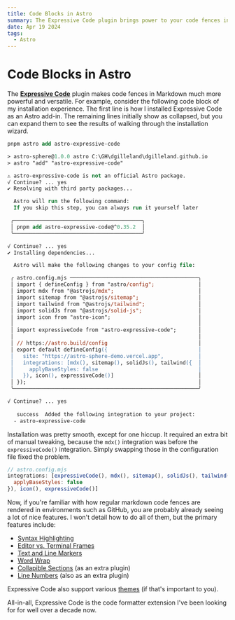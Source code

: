 ```yaml
---
title: Code Blocks in Astro
summary: The Expressive Code plugin brings power to your code fences in Markdown.
date: Apr 19 2024
tags:
  - Astro
---
```

# Code Blocks in Astro

The [**Expressive Code**](https://expressive-code.com/) plugin makes code fences in Markdown much more powerful and versatile. For example, consider the following code block of my installation experience. The first line is how I installed Expressive Code as an Astro add-in. The remaining lines initially show as collapsed, but you can expand them to see the results of walking through the installation wizard.

```ps title="Installing Expressive Code in Astro" {1} collapse={2-44}
pnpm astro add astro-expressive-code

> astro-sphere@1.0.0 astro C:\GH\dgilleland\dgilleland.github.io
> astro "add" "astro-expressive-code"

⚠ astro-expressive-code is not an official Astro package.
√ Continue? ... yes
✔ Resolving with third party packages...

  Astro will run the following command:
  If you skip this step, you can always run it yourself later

 ╭─────────────────────────────────────────╮
 │ pnpm add astro-expressive-code@^0.35.2  │
 ╰─────────────────────────────────────────╯

√ Continue? ... yes
✔ Installing dependencies...

  Astro will make the following changes to your config file:

 ╭ astro.config.mjs ─────────────────────────────────────────╮
 │ import { defineConfig } from "astro/config";              │
 │ import mdx from "@astrojs/mdx";                           │
 │ import sitemap from "@astrojs/sitemap";                   │
 │ import tailwind from "@astrojs/tailwind";                 │
 │ import solidJs from "@astrojs/solid-js";                  │
 │ import icon from "astro-icon";                            │
 │                                                           │
 │ import expressiveCode from "astro-expressive-code";       │
 │                                                           │
 │ // https://astro.build/config                             │
 │ export default defineConfig({                             │
 │   site: "https://astro-sphere-demo.vercel.app",           │
 │   integrations: [mdx(), sitemap(), solidJs(), tailwind({  │
 │     applyBaseStyles: false                                │
 │   }), icon(), expressiveCode()]                           │
 │ });                                                       │
 ╰───────────────────────────────────────────────────────────╯

√ Continue? ... yes
  
   success  Added the following integration to your project:
  - astro-expressive-code
```

Installation was pretty smooth, except for one hiccup. It required an extra bit of manual tweaking, because the `mdx()` integration was before the `expressiveCode()` integration. Simply swapping those in the configuration file fixed the problem.

```js ins="expressiveCode()," del=", expressiveCode()"
// astro.config.mjs
integrations: [expressiveCode(), mdx(), sitemap(), solidJs(), tailwind({
  applyBaseStyles: false
}), icon(), expressiveCode()]
```

Now, if you're familiar with how regular markdown code fences are rendered in environments such as GitHub, you are probably already seeing a lot of nice features. I won't detail how to do all of them, but the primary features include:

- [Syntax Highlighting](https://expressive-code.com/key-features/syntax-highlighting/)
- [Editor vs. Terminal Frames](https://expressive-code.com/key-features/frames/)
- [Text and Line Markers](https://expressive-code.com/key-features/text-markers/)
- [Word Wrap](https://expressive-code.com/key-features/word-wrap/)
- [Collapible Sections](https://expressive-code.com/plugins/collapsible-sections/) (as an extra plugin)
- [Line Numbers](https://expressive-code.com/plugins/line-numbers/) (also as an extra plugin)

Expressive Code also support various [themes](https://expressive-code.com/guides/themes/) (if that's important to you).

All-in-all, Expressive Code is the code formatter extension I've been looking for for well over a decade now.